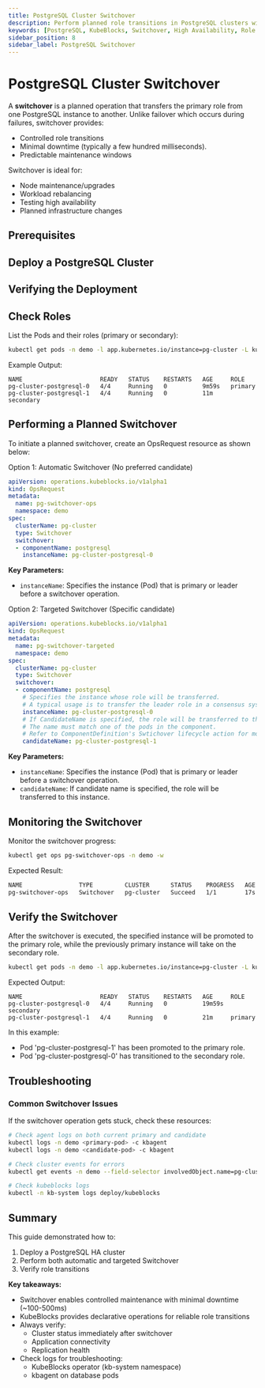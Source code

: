 ```yaml
---
title: PostgreSQL Cluster Switchover
description: Perform planned role transitions in PostgreSQL clusters with KubeBlocks for minimal downtime and controlled maintenance
keywords: [PostgreSQL, KubeBlocks, Switchover, High Availability, Role Transition, Kubernetes]
sidebar_position: 8
sidebar_label: PostgreSQL Switchover
---
```



# PostgreSQL Cluster Switchover

A **switchover** is a planned operation that transfers the primary role from one PostgreSQL instance to another. Unlike failover which occurs during failures, switchover provides:
- Controlled role transitions
- Minimal downtime (typically a few hundred milliseconds).
- Predictable maintenance windows

Switchover is ideal for:
- Node maintenance/upgrades
- Workload rebalancing
- Testing high availability
- Planned infrastructure changes

## Prerequisites


<Prerequisites />

## Deploy a PostgreSQL Cluster


<CreatePGCluster />

## Verifying the Deployment


<VerifyPGCluster />

## Check Roles
List the Pods and their roles (primary or secondary):

```bash
kubectl get pods -n demo -l app.kubernetes.io/instance=pg-cluster -L kubeblocks.io/role
```

Example Output:

```text
NAME                      READY   STATUS    RESTARTS   AGE     ROLE
pg-cluster-postgresql-0   4/4     Running   0          9m59s   primary
pg-cluster-postgresql-1   4/4     Running   0          11m     secondary
```

## Performing a Planned Switchover

To initiate a planned switchover, create an OpsRequest resource as shown below:

<Tabs>
  <TabItem value="Automatic Switchover" label="Automatic Switchover" default>
  Option 1: Automatic Switchover (No preferred candidate)

  ```yaml
  apiVersion: operations.kubeblocks.io/v1alpha1
  kind: OpsRequest
  metadata:
    name: pg-switchover-ops
    namespace: demo
  spec:
    clusterName: pg-cluster
    type: Switchover
    switchover:
    - componentName: postgresql
      instanceName: pg-cluster-postgresql-0
  ```
 **Key Parameters:**
  - `instanceName`: Specifies the instance (Pod) that is primary or leader before a switchover operation.

  </TabItem>
  <TabItem value="Targeted Switchover" label="Targeted Switchover" >
  Option 2: Targeted Switchover (Specific candidate)

  ```yaml
  apiVersion: operations.kubeblocks.io/v1alpha1
  kind: OpsRequest
  metadata:
    name: pg-switchover-targeted
    namespace: demo
  spec:
    clusterName: pg-cluster
    type: Switchover
    switchover:
    - componentName: postgresql
      # Specifies the instance whose role will be transferred.
      # A typical usage is to transfer the leader role in a consensus system.
      instanceName: pg-cluster-postgresql-0
      # If CandidateName is specified, the role will be transferred to this instance.
      # The name must match one of the pods in the component.
      # Refer to ComponentDefinition's Swtichover lifecycle action for more details.
      candidateName: pg-cluster-postgresql-1
  ```

  **Key Parameters:**
  - `instanceName`: Specifies the instance (Pod) that is primary or leader before a switchover operation.
  - `candidateName`: If candidate name is specified, the role will be transferred to this instance.
  </TabItem>
</Tabs>

## Monitoring the Switchover

Monitor the switchover progress:

```bash
kubectl get ops pg-switchover-ops -n demo -w
```

Expected Result:
```bash
NAME                TYPE         CLUSTER      STATUS    PROGRESS   AGE
pg-switchover-ops   Switchover   pg-cluster   Succeed   1/1        17s
```
## Verify the Switchover

After the switchover is executed, the specified instance will be promoted to the primary role, while the previously primary instance will take on the secondary role.

```bash
kubectl get pods -n demo -l app.kubernetes.io/instance=pg-cluster -L kubeblocks.io/role
```

Expected Output:

```text
NAME                      READY   STATUS    RESTARTS   AGE     ROLE
pg-cluster-postgresql-0   4/4     Running   0          19m59s  secondary
pg-cluster-postgresql-1   4/4     Running   0          21m     primary
```

In this example:
- Pod 'pg-cluster-postgresql-1' has been promoted to the primary role.
- Pod 'pg-cluster-postgresql-0' has transitioned to the secondary role.

## Troubleshooting

### Common Switchover Issues

If the switchover operation gets stuck, check these resources:
```bash
# Check agent logs on both current primary and candidate
kubectl logs -n demo <primary-pod> -c kbagent
kubectl logs -n demo <candidate-pod> -c kbagent

# Check cluster events for errors
kubectl get events -n demo --field-selector involvedObject.name=pg-cluster

# Check kubeblocks logs
kubectl -n kb-system logs deploy/kubeblocks
```

## Summary

This guide demonstrated how to:
1. Deploy a PostgreSQL HA cluster
2. Perform both automatic and targeted Switchover
3. Verify role transitions

**Key takeaways:**
- Switchover enables controlled maintenance with minimal downtime (~100-500ms)
- KubeBlocks provides declarative operations for reliable role transitions
- Always verify:
  - Cluster status immediately after switchover
  - Application connectivity
  - Replication health
- Check logs for troubleshooting:
  - KubeBlocks operator (kb-system namespace)
  - kbagent on database pods

